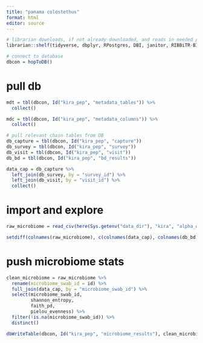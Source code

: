```yaml
---
title: "panama colostethus"
format: html
editor: source
---
```



```r
# librarian downloads, if not already downloaded, and reads in needed packages
librarian::shelf(tidyverse, dbplyr, RPostgres, DBI, janitor, RIBBiTR-BII/ribbitrrr, here)

# connect to database
dbcon = hopToDB()

```

# pull db
```r
mdt = tbl(dbcon, Id("kira_pep", "metadata_tables")) %>%
  collect()

mdc = tbl(dbcon, Id("kira_pep", "metadata_columns")) %>%
  collect()

# pull relevant chain tables from DB
db_capture = tbl(dbcon, Id("kira_pep", "capture"))
db_survey = tbl(dbcon, Id("kira_pep", "survey"))
db_visit = tbl(dbcon, Id("kira_pep", "visit"))
db_bd = tbl(dbcon, Id("kira_pep", "bd_results"))

data_cap = db_capture %>%
  left_join(db_survey, by = "survey_id") %>%
  left_join(db_visit, by = "visit_id") %>%
  collect()

```

# import and explore
```r

raw_microbiome = read_csv(here(Sys.getenv("data_dir"), "kira", "alpha_diversity_metadata_clean.csv"))

setdiff(colnames(raw_microbiome), c(colnames(data_cap), colnames(db_bd)))
```

# push microbiome stats
```r
clean_microbiome = raw_microbiome %>%
  rename(microbiome_swab_id = id) %>%
  full_join(data_cap, by = "microbiome_swab_id") %>%
  select(microbiome_swab_id,
         shannon_entropy,
         faith_pd,
         pielou_evenness) %>%
  filter(!is.na(microbiome_swab_id)) %>%
  distinct()

dbWriteTable(dbcon, Id("kira_pep", "microbiome_results"), clean_microbiome, overwrite = TRUE)

```
